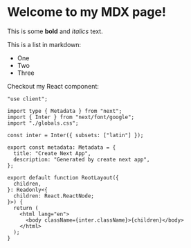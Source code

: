 # Welcome to my MDX page!

This is some **bold** and _italics_ text.

This is a list in markdown:

- One
- Two
- Three

Checkout my React component:

```tsx
"use client";

import type { Metadata } from "next";
import { Inter } from "next/font/google";
import "./globals.css";

const inter = Inter({ subsets: ["latin"] });

export const metadata: Metadata = {
  title: "Create Next App",
  description: "Generated by create next app",
};

export default function RootLayout({
  children,
}: Readonly<{
  children: React.ReactNode;
}>) {
  return (
    <html lang="en">
      <body className={inter.className}>{children}</body>
    </html>
  );
}
```

